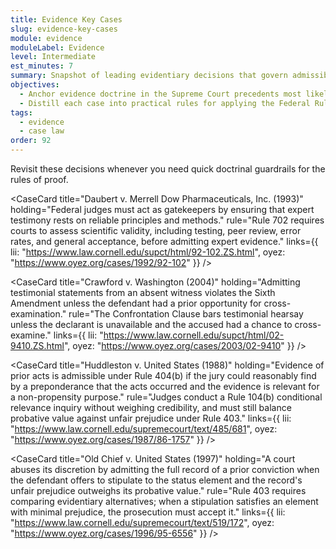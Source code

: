 ```yaml
---
title: Evidence Key Cases
slug: evidence-key-cases
module: evidence
moduleLabel: Evidence
level: Intermediate
est_minutes: 7
summary: Snapshot of leading evidentiary decisions that govern admissibility, expert testimony, and confrontation.
objectives:
  - Anchor evidence doctrine in the Supreme Court precedents most likely to appear on exams and in court.
  - Distill each case into practical rules for applying the Federal Rules of Evidence.
tags:
  - evidence
  - case law
order: 92
---
```


Revisit these decisions whenever you need quick doctrinal guardrails for the rules of proof.

<CaseCard
  title="Daubert v. Merrell Dow Pharmaceuticals, Inc. (1993)"
  holding="Federal judges must act as gatekeepers by ensuring that expert testimony rests on reliable principles and methods."
  rule="Rule 702 requires courts to assess scientific validity, including testing, peer review, error rates, and general acceptance, before admitting expert evidence."
  links={{
    lii: "https://www.law.cornell.edu/supct/html/92-102.ZS.html",
    oyez: "https://www.oyez.org/cases/1992/92-102"
  }}
/>

<CaseCard
  title="Crawford v. Washington (2004)"
  holding="Admitting testimonial statements from an absent witness violates the Sixth Amendment unless the defendant had a prior opportunity for cross-examination."
  rule="The Confrontation Clause bars testimonial hearsay unless the declarant is unavailable and the accused had a chance to cross-examine."
  links={{
    lii: "https://www.law.cornell.edu/supct/html/02-9410.ZS.html",
    oyez: "https://www.oyez.org/cases/2003/02-9410"
  }}
/>

<CaseCard
  title="Huddleston v. United States (1988)"
  holding="Evidence of prior acts is admissible under Rule 404(b) if the jury could reasonably find by a preponderance that the acts occurred and the evidence is relevant for a non-propensity purpose."
  rule="Judges conduct a Rule 104(b) conditional relevance inquiry without weighing credibility, and must still balance probative value against unfair prejudice under Rule 403."
  links={{
    lii: "https://www.law.cornell.edu/supremecourt/text/485/681",
    oyez: "https://www.oyez.org/cases/1987/86-1757"
  }}
/>

<CaseCard
  title="Old Chief v. United States (1997)"
  holding="A court abuses its discretion by admitting the full record of a prior conviction when the defendant offers to stipulate to the status element and the record's unfair prejudice outweighs its probative value."
  rule="Rule 403 requires comparing evidentiary alternatives; when a stipulation satisfies an element with minimal prejudice, the prosecution must accept it."
  links={{
    lii: "https://www.law.cornell.edu/supremecourt/text/519/172",
    oyez: "https://www.oyez.org/cases/1996/95-6556"
  }}
/>

